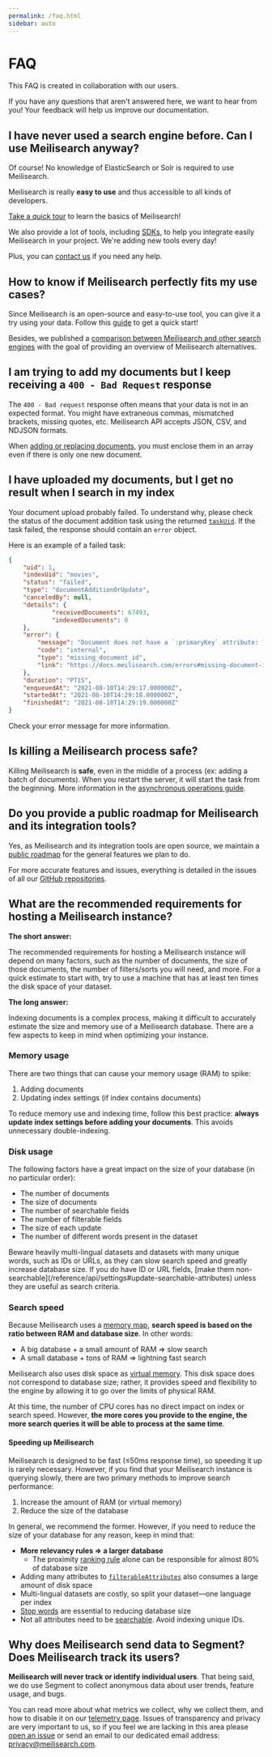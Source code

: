 ```yaml
---
permalink: /faq.html
sidebar: auto
---
```


# FAQ

This FAQ is created in collaboration with our users.

If you have any questions that aren't answered here, we want to hear from you! Your feedback will help us improve our documentation.

## I have never used a search engine before. Can I use Meilisearch anyway?

Of course! No knowledge of ElasticSearch or Solr is required to use Meilisearch.

Meilisearch is really **easy to use** and thus accessible to all kinds of developers.

[Take a quick tour](/learn/getting_started/quick_start) to learn the basics of Meilisearch!

We also provide a lot of tools, including [SDKs](/learn/what_is_meilisearch/sdks), to help you integrate easily Meilisearch in your project. We're adding new tools every day!

Plus, you can [contact us](/learn/what_is_meilisearch/contact) if you need any help.

## How to know if Meilisearch perfectly fits my use cases?

Since Meilisearch is an open-source and easy-to-use tool, you can give it a try using your data. Follow this [guide](/learn/getting_started/quick_start) to get a quick start!

Besides, we published a [comparison between Meilisearch and other search engines](/learn/what_is_meilisearch/comparison_to_alternatives) with the goal of providing an overview of Meilisearch alternatives.

## I am trying to add my documents but I keep receiving a `400 - Bad Request` response

The `400 - Bad request` response often means that your data is not in an expected format. You might have extraneous commas, mismatched brackets, missing quotes, etc. Meilisearch API accepts JSON, CSV, and NDJSON formats.

When [adding or replacing documents](/reference/api/documents#add-or-replace-documents), you must enclose them in an array even if there is only one new document.

## I have uploaded my documents, but I get no result when I search in my index

Your document upload probably failed. To understand why, please check the status of the document addition task using the returned [`taskUid`](/reference/api/tasks#get-one-task). If the task failed, the response should contain an `error` object.

Here is an example of a failed task:

```json
{
    "uid": 1,
    "indexUid": "movies",
    "status": "failed",
    "type": "documentAdditionOrUpdate",
    "canceledBy": null,
    "details": { 
            "receivedDocuments": 67493,
            "indexedDocuments": 0
    },
    "error": {
        "message": "Document does not have a `:primaryKey` attribute: `:documentRepresentation`.",
        "code": "internal",
        "type": "missing_document_id",
        "link": "https://docs.meilisearch.com/errors#missing-document-id",
    },
    "duration": "PT1S",
    "enqueuedAt": "2021-08-10T14:29:17.000000Z",
    "startedAt": "2021-08-10T14:29:18.000000Z",
    "finishedAt": "2021-08-10T14:29:19.000000Z"
}
```

Check your error message for more information.

## Is killing a Meilisearch process safe?

Killing Meilisearch is **safe**, even in the middle of a process (ex: adding a batch of documents). When you restart the server, it will start the task from the beginning.
More information in the [asynchronous operations guide](/learn/advanced/asynchronous_operations).

## Do you provide a public roadmap for Meilisearch and its integration tools?

Yes, as Meilisearch and its integration tools are open source, we maintain a [public roadmap](https://roadmap.meilisearch.com/) for the general features we plan to do.

For more accurate features and issues, everything is detailed in the issues of all our [GitHub repositories](https://github.com/meilisearch/meilisearch/issues).

## What are the recommended requirements for hosting a Meilisearch instance?

**The short answer:**

The recommended requirements for hosting a Meilisearch instance will depend on many factors, such as the number of documents, the size of those documents, the number of filters/sorts you will need, and more. For a quick estimate to start with, try to use a machine that has at least ten times the disk space of your dataset.

**The long answer:**

Indexing documents is a complex process, making it difficult to accurately estimate the size and memory use of a Meilisearch database. There are a few aspects to keep in mind when optimizing your instance.

### Memory usage

There are two things that can cause your memory usage (RAM) to spike:

1. Adding documents
2. Updating index settings (if index contains documents)

To reduce memory use and indexing time, follow this best practice: **always update index settings before adding your documents**. This avoids unnecessary double-indexing.

### Disk usage

The following factors have a great impact on the size of your database (in no particular order):

- The number of documents
- The size of documents
- The number of searchable fields
- The number of filterable fields
- The size of each update
- The number of different words present in the dataset

<Capsule intent="tip">
Beware heavily multi-lingual datasets and datasets with many unique words, such as IDs or URLs, as they can slow search speed and greatly increase database size. If you do have ID or URL fields, [make them non-searchable](/reference/api/settings#update-searchable-attributes) unless they are useful as search criteria.
</Capsule>

### Search speed

Because Meilisearch uses a [memory map](/learn/advanced/storage#lmdb), **search speed is based on the ratio between RAM and database size**. In other words:

- A big database + a small amount of RAM => slow search
- A small database + tons of RAM => lightning fast search

Meilisearch also uses disk space as [virtual memory](/learn/advanced/storage#memory-usage). This disk space does not correspond to database size; rather, it provides speed and flexibility to the engine by allowing it to go over the limits of physical RAM.

At this time, the number of CPU cores has no direct impact on index or search speed. However, **the more cores you provide to the engine, the more search queries it will be able to process at the same time**.

#### Speeding up Meilisearch

Meilisearch is designed to be fast (≤50ms response time), so speeding it up is rarely necessary. However, if you find that your Meilisearch instance is querying slowly, there are two primary methods to improve search performance:

1. Increase the amount of RAM (or virtual memory)
2. Reduce the size of the database

In general, we recommend the former. However, if you need to reduce the size of your database for any reason, keep in mind that:

- **More relevancy rules => a larger database**
  - The proximity [ranking rule](/learn/core_concepts/relevancy#ranking-rules) alone can be responsible for almost 80% of database size
- Adding many attributes to [`filterableAttributes`](/reference/api/settings#filterable-attributes) also consumes a large amount of disk space
- Multi-lingual datasets are costly, so split your dataset—one language per index
- [Stop words](/reference/api/settings#stop-words) are essential to reducing database size
- Not all attributes need to be [searchable](/learn/configuration/displayed_searchable_attributes#searchable-fields). Avoid indexing unique IDs.

## Why does Meilisearch send data to Segment? Does Meilisearch track its users?

**Meilisearch will never track or identify individual users**. That being said, we do use Segment to collect anonymous data about user trends, feature usage, and bugs.

You can read more about what metrics we collect, why we collect them, and how to disable it on our [telemetry page](/learn/what_is_meilisearch/telemetry). Issues of transparency and privacy are very important to us, so if you feel we are lacking in this area please [open an issue](https://github.com/meilisearch/documentation/issues/new/choose) or send an email to our dedicated email address: [privacy@meilisearch.com](mailto:privacy@meilisearch.com).
